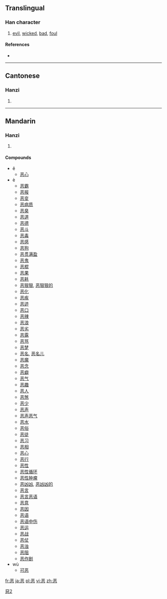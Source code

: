 {{also|惡|悪}}
==Translingual==

[[Category:CJKV characters simplified differently in Japan and China|惡2]]

===Han character===
{{Han char|rn=61|rad=心|as=06|sn=10|four=|canj=一金心 (MCP)}}

# [[evil]], [[wicked]], [[bad]], [[foul]]

====References====
* {{Han ref|kx=0386.161|hdz=42290.030|uh=6076|ud=24694}}

----

==Cantonese==

===Hanzi===
{{yue-hanzi|jyut=|y=ok3, ngok3, wu1, wu3|tra=惡}}

# {{defn|lang=yue|sort=心06}}

----

==Mandarin==

===Hanzi===
{{cmn-hanzi|tra=惡|pin=[[ě]] ([[e3]]), [[è]] ([[e4]]), [[wū]] ([[wu1]]), [[wù]] ([[wu4]])|wg=o<sup>4</sup>}}

# {{defn|lang=cmn|sort=心06}}

====Compounds====
* ĕ
** [[恶心]]
* è
** [[恶霸]]
** [[恶报]]
** [[恶变]]
** [[恶病质]]
** [[恶臭]]
** [[恶道]]
** [[恶德]]
** [[恶斗]]
** [[恶毒]]
** [[恶感]]
** [[恶狗]]
** [[恶贯满盈]]
** [[恶鬼]]
** [[恶棍]]
** [[恶果]]
** [[恶耗]]
** [[恶狠狠]], [[恶狠狠的]]
** [[恶化]]
** [[恶疾]]
** [[恶迹]]
** [[恶口]]
** [[恶辣]]
** [[恶浪]]
** [[恶劣]]
** [[恶露]]
** [[恶骂]]
** [[恶梦]]
** [[恶名]], [[恶名儿]]
** [[恶魔]]
** [[恶念]]
** [[恶癖]]
** [[恶气]]
** [[恶趣]]
** [[恶人]]
** [[恶煞]]
** [[恶少]]
** [[恶声]]
** [[恶声恶气]]
** [[恶水]]
** [[恶俗]]
** [[恶徒]]
** [[恶习]]
** [[恶相]]
** [[恶心]]
** [[恶行]]
** [[恶性]]
** [[恶性循环]]
** [[恶性肿瘤]]
** [[恶凶凶]], [[恶凶凶的]]
** [[恶言]]
** [[恶言恶语]]
** [[恶意]]
** [[恶因]]
** [[恶语]]
** [[恶语中伤]]
** [[恶运]]
** [[恶战]]
** [[恶仗]]
** [[恶浊]]
** [[恶阻]]
** [[恶作剧]]
* wù
** [[可恶]]

[[fr:恶]]
[[ja:恶]]
[[pl:恶]]
[[vi:恶]]
[[zh:恶]]